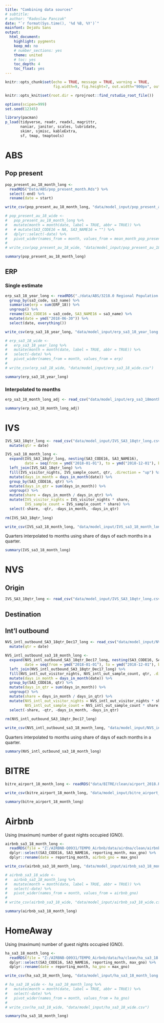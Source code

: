 ```yaml
---
title: "Combining data sources"
# subtitle: 
# author: "Radoslaw Panczak"
date: "`r format(Sys.time(), '%d %B, %Y')`"
mainfont: DejaVu Sans
output: 
  html_document: 
    highlight: pygments
    keep_md: no
    # number_sections: yes
    theme: united
    # toc: yes
    toc_depth: 4
    toc_float: yes
---
```


<!-- ------------------------------------------------------------ --> 

```r
knitr::opts_chunk$set(echo = TRUE, message = TRUE, warning = TRUE, 
                      fig.width=9, fig.height=7, out.width="900px", out.height="700px", dpi=300)

knitr::opts_knit$set(root.dir = rprojroot::find_rstudio_root_file())

options(scipen=999)
set.seed(12345)

library(pacman) 
p_load(tidyverse, readr, readxl, magrittr, 
       naniar, janitor, scales, lubridate,  
       skimr, sjmisc, kableExtra, 
       sf, tmap, tmaptools)
```

<!-- ------------------------------------------------------------ --> 

# ABS

## Pop present

```r
pop_present_au_18_month_long <- 
  readRDS("Data/ABS/pop_present_month.Rds") %>% 
  select(-end) %>% 
  rename(date = start)

write_csv(pop_present_au_18_month_long, "data/model_input/pop_present_au_18_month_long.csv")

# pop_present_au_18_wide <- 
#   pop_present_au_18_month_long %>% 
#   mutate(month = month(date, label = TRUE, abbr = TRUE)) %>% 
#   # mutate(SA3_CODE16 = NA, SA3_NAME16 = "") %>% 
#   dplyr::select(-date) %>% 
#   pivot_wider(names_from = month, values_from = mean_month_pop_present)
# 
# write_csv(pop_present_au_18_wide, "data/model_input/pop_present_au_18_wide.csv")
```

```r
summary(pop_present_au_18_month_long)
```

## ERP

### Single estimate

```r
erp_sa3_18_year_long <- readRDS("./data/ABS/3218.0 Regional Population Growth, Australia, 2017-18/clean/ERP_SA2_2018.Rds") %>% 
  group_by(sa3_code, sa3_name) %>% 
  summarise(erp = sum(ERP_18)) %>% 
  ungroup() %>% 
  rename(SA3_CODE16 = sa3_code, SA3_NAME16 = sa3_name) %>% 
  mutate(date = ymd("2018-06-30")) %>% 
  select(date, everything())

write_csv(erp_sa3_18_year_long, "data/model_input/erp_sa3_18_year_long.csv")

# erp_sa3_18_wide <- 
#   erp_sa3_18_year_long %>% 
#   mutate(month = month(date, label = TRUE, abbr = TRUE)) %>% 
#   select(-date) %>% 
#   pivot_wider(names_from = month, values_from = erp)
# 
# write_csv(erp_sa3_18_wide, "data/model_input/erp_sa3_18_wide.csv")
```

```r
summary(erp_sa3_18_year_long)
```

### Interpolated to months

```r
erp_sa3_18_month_long_adj <- read_csv("data/model_input/erp_sa3_18month_adj_long.csv")
```

```r
summary(erp_sa3_18_month_long_adj)
```

<!-- ------------------------------------------------------------ --> 

# IVS

```r
IVS_SA3_18qtr_long <- read_csv("data/model_input/IVS_SA3_18qtr_long.csv") %>% 
  mutate(qtr = date)

IVS_sa3_18_month_long <- 
  expand(IVS_SA3_18qtr_long, nesting(SA3_CODE16, SA3_NAME16), 
         date = seq(from = ymd("2018-01-01"), to = ymd("2018-12-01"), by = "month")) %>% 
  left_join(IVS_SA3_18qtr_long) %>% 
  fill(IVS_visitor_nights, IVS_sample_count, qtr, .direction = "up") %>% 
  mutate(days_in_month = days_in_month(date)) %>% 
  group_by(SA3_CODE16, qtr) %>% 
  mutate(days_in_qtr = sum(days_in_month)) %>% 
  ungroup() %>% 
  mutate(share = days_in_month / days_in_qtr) %>% 
  mutate(IVS_visitor_nights = IVS_visitor_nights * share,
         IVS_sample_count = IVS_sample_count * share) %>% 
  select(-share, -qtr, -days_in_month, -days_in_qtr)
 
rm(IVS_SA3_18qtr_long)

write_csv(IVS_sa3_18_month_long, "data/model_input/IVS_sa3_18_month_long.csv")
```

Quarters interpolated to months using share of days of each months in a quarter.

```r
summary(IVS_sa3_18_month_long)
```

<!-- ------------------------------------------------------------ --> 


# NVS

## Origin

```r
IVS_SA3_18qtr_long <- read_csv("data/model_input/IVS_SA3_18qtr_long.csv")
```

## Destination


## Int'l outbound

```r
NVS_intl_outbound_SA3_18qtr_Dec17_long <- read_csv("data/model_input/NVS_intl_outbound_SA3_18qtr+Dec17_long.csv") %>% 
  mutate(qtr = date)

NVS_intl_outbound_sa3_18_month_long <- 
  expand(NVS_intl_outbound_SA3_18qtr_Dec17_long, nesting(SA3_CODE16, SA3_NAME16), 
         date = seq(from = ymd("2018-01-01"), to = ymd("2018-12-01"), by = "month")) %>% 
  left_join(NVS_intl_outbound_SA3_18qtr_Dec17_long) %>% 
  fill(NVS_intl_out_visitor_nights, NVS_intl_out_sample_count, qtr, .direction = "up") %>% 
  mutate(days_in_month = days_in_month(date)) %>% 
  group_by(SA3_CODE16, qtr) %>% 
  mutate(days_in_qtr = sum(days_in_month)) %>% 
  ungroup() %>% 
  mutate(share = days_in_month / days_in_qtr) %>% 
  mutate(NVS_intl_out_visitor_nights = NVS_intl_out_visitor_nights * share,
         NVS_intl_out_sample_count = NVS_intl_out_sample_count * share) %>% 
  select(-share, -qtr, -days_in_month, -days_in_qtr)
 
rm(NVS_intl_outbound_SA3_18qtr_Dec17_long)

write_csv(NVS_intl_outbound_sa3_18_month_long, "data/model_input/NVS_intl_outbound_sa3_18_month_long.csv")
```

Quarters interpolated to months using share of days of each months in a quarter.

```r
summary(NVS_intl_outbound_sa3_18_month_long)
```

<!-- ------------------------------------------------------------ --> 

# BITRE

```r
bitre_airport_18_month_long <- readRDS("data/BITRE/clean/airport_2018.Rds")

write_csv(bitre_airport_18_month_long, "data/model_input/bitre_airport_18_month_long.csv")
```

```r
summary(bitre_airport_18_month_long)
```

<!-- ------------------------------------------------------------ --> 

# Airbnb

Using (maximum) number of guest nights occupied (GNO).

```r
airbnb_sa3_18_month_long <- 
  readRDS(file = "Z:/AIRBNB-Q0931/TEMPO_Airbnb/data/airdna/clean/airbnb_sa3_18.rds") %>% 
  dplyr::select(SA3_CODE16, SA3_NAME16, reporting_month, max_gno) %>% 
  dplyr::rename(date = reporting_month, airbnb_gno = max_gno)

write_csv(airbnb_sa3_18_month_long, "data/model_input/airbnb_sa3_18_month_long.csv")

# airbnb_sa3_18_wide <- 
#   airbnb_sa3_18_month_long %>% 
#   mutate(month = month(date, label = TRUE, abbr = TRUE)) %>% 
#   select(-date) %>% 
#   pivot_wider(names_from = month, values_from = airbnb_gno)
# 
# write_csv(airbnb_sa3_18_wide, "data/model_input/airbnb_sa3_18_wide.csv")
```

```r
summary(airbnb_sa3_18_month_long)
```

<!-- ------------------------------------------------------------ --> 

# HomeAway

Using (maximum) number of guest nights occupied (GNO).

```r
ha_sa3_18_month_long <- 
  readRDS(file = "Z:/AIRBNB-Q0931/TEMPO_Airbnb/data/ha/clean/ha_sa3_18.rds") %>% 
  dplyr::select(SA3_CODE16, SA3_NAME16, reporting_month, max_gno) %>% 
  dplyr::rename(date = reporting_month, ha_gno = max_gno)

write_csv(ha_sa3_18_month_long, "data/model_input/ha_sa3_18_month_long.csv")

# ha_sa3_18_wide <- ha_sa3_18_month_long %>% 
#   mutate(month = month(date, label = TRUE, abbr = TRUE)) %>% 
#   select(-date) %>% 
#   pivot_wider(names_from = month, values_from = ha_gno)
# 
# write_csv(ha_sa3_18_wide, "data/model_input/ha_sa3_18_wide.csv")
```

```r
summary(ha_sa3_18_month_long)
```


